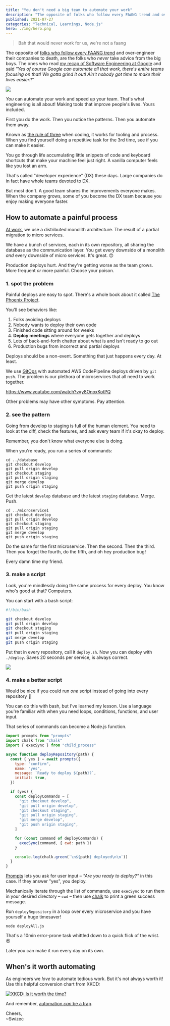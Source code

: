 ```yaml
---
title: "You don't need a big team to automate your work"
description: "The opposite of folks who follow every FAANG trend and over-engineer their companies to death, are the folks who *never* take advice from the big boys."
published: 2021-07-27
categories: "Technical, Learnings, Node.js"
hero: ./img/hero.png
---
```


> Bah that would never work for us, we're not a faang

The opposite of [folks who follow every FAANG trend](https://swizec.com/blog/how-cvdriven-development-shapes-our-industry/) and over-engineer their companies to death, are the folks who _never_ take advice from the big boys. The ones who read [my recap of Software Engineering at Google](https://swizec.com/blog/what-i-learned-from-software-engineering-at-google/) and said _"Yes of course Google can automate all that work, there's entire teams focusing on that! We gotta grind it out! Ain't nobody got time to make their lives easier!!"_

![](giphy:fillion_speechless)

_You_ can automate your work and speed up your team. That's what engineering is all about! Making tools that improve people's lives. Yours included.

First you do the work. Then you notice the patterns. Then you automate them away.

Known as [the rule of three](<https://en.wikipedia.org/wiki/Rule_of_three_(computer_programming)>) when coding, it works for tooling and process. When you find yourself doing a repetitive task for the 3rd time, see if you can make it easier.

You go through life accumulating little snippets of code and keyboard shortcuts that make your machine feel just right. A vanilla computer feels like you lost an arm.

That's called "developer experience" (DX) these days. Large companies do in fact have whole teams devoted to DX.

But most don't. A good team shares the improvements everyone makes. When the company grows, some of you become the DX team because you enjoy making everyone faster.

## How to automate a painful process

[At work](https://asktia.com/), we use a distributed monolith architecture. The result of a partial migration to micro services.

We have a bunch of services, each in its own repository, all sharing the database as the communication layer. You get every downside of a monolith _and_ every downside of micro services. It's great. 🙃

Production deploys hurt. And they're getting worse as the team grows. More frequent _or_ more painful. Choose your poison.

### 1. spot the problem

Painful deploys are easy to spot. There's a whole book about it called [The Phoenix Project](https://swizec.com/blog/the-phoenix-project-recap/).

You'll see behaviors like:

1.  Folks avoiding deploys
2.  Nobody wants to deploy their own code
3.  Finished code sitting around for weeks
4.  **Deploy meetings** where everyone gets together and deploys
5.  Lots of back-and-forth chatter about what is and isn't ready to go out
6.  Production bugs from incorrect and partial deploys

Deploys should be a non-event. Something that just happens every day. At least.

We use [GitOps](https://www.gitops.tech/) with automated AWS CodePipeline deploys driven by `git push`. The problem is our plethora of microservices that all need to work together.

https://www.youtube.com/watch?v=y8OnoxKotPQ

Other problems may have other symptoms. Pay attention.

### 2. see the pattern

Going from develop to staging is full of the human element. You need to look at the diff, check the features, and ask every team if it's okay to deploy.

Remember, you don't know what everyone else is doing.

When you're ready, you run a series of commands:

    cd ../database
    git checkout develop
    git pull origin develop
    git checkout staging
    git pull origin staging
    git merge develop
    git push origin staging

Get the latest `develop` database and the latest `staging` database. Merge. Push.

    cd ../microservice1
    git checkout develop
    git pull origin develop
    git checkout staging
    git pull origin staging
    git merge develop
    git push origin staging

Do the same for the first microservice. Then the second. Then the third. Then you forget the fourth, do the fifth, and oh hey production bug!

Every damn time my friend.

### 3. make a script

Look, you're mindlessly doing the same process for every deploy. You know who's good at that? Computers.

You can start with a bash script:

```bash
#!/bin/bash

git checkout develop
git pull origin develop
git checkout staging
git pull origin staging
git merge develop
git push origin staging
```

Put that in every repository, call it `deploy.sh`. Now you can deploy with `./deploy`. Saves 20 seconds per service, is always correct.

![](giphy:wonderful)

### 4. make a better script

Would be nice if you could run _one_ script instead of going into every repository 🤔

You can do this with bash, but I've learned my lesson. Use a language you're familiar with when you need loops, conditions, functions, and user input.

That series of commands can become a Node.js function.

```javascript
import prompts from "prompts"
import chalk from "chalk"
import { execSync } from "child_process"

async function deployRepository(path) {
  const { yes } = await prompts({
    type: "confirm",
    name: "yes",
    message: `Ready to deploy ${path}?`,
    initial: true,
  })

  if (yes) {
    const deployCommands = [
      "git checkout develop",
      "git pull origin develop",
      "git checkout staging",
      "git pull origin staging",
      "git merge develop",
      "git push origin staging",
    ]

    for (const command of deployCommands) {
      execSync(command, { cwd: path })
    }

    console.log(chalk.green(`\n${path} deployed\n\n`))
  }
}
```

[Prompts](https://github.com/terkelg/prompts) lets you ask for user input – *"Are you ready to deploy?"* in this case. If they answer "yes", you deploy.

Mechanically iterate through the list of commands, use `execSync` to run them in your desired directory – `cwd` – then use [chalk](https://github.com/chalk/chalk) to print a green success message.

Run `deployRepository` in a loop over every microservice and you have yourself a huge timesaver!

    node deployAll.js

That's a 10min error-prone task whittled down to a quick flick of the wrist. 😍

Later you can make it run every day on its own.

## When's it worth automating

As engineers we _love_ to automate tedious work. But it's not always worth it! Use this helpful conversion chart from XKCD:

[![XKCD: Is it worth the time?](./img/XKCD-Is-it-worth-the-timeaij4jc.png)](https://xkcd.com/1205/)

And remember, [automation _can_ be a trap](https://xkcd.com/1319/).

Cheers,<br/>
~Swizec
